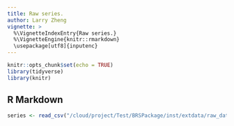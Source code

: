 ```yaml
---
title: Raw series.
author: Larry Zheng
vignette: >
  %\VignetteIndexEntry{Raw series.}
  %\VignetteEngine{knitr::rmarkdown}
  \usepackage[utf8]{inputenc}
---
```


```r
knitr::opts_chunk$set(echo = TRUE)
library(tidyverse)
library(knitr)
```

## R Markdown



```r
series <- read_csv("/cloud/project/Test/BRSPackage/inst/extdata/raw_data/All_Series.csv")
```
